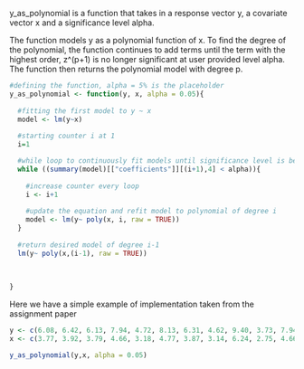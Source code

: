 
y_as_polynomial is a function that takes in a response vector y, a covariate vector x and a significance level alpha.

The function models y as a polynomial function of x. 
To find the degree of the polynomial, the function continues to add terms until the term with the highest order, z^(p+1) is no longer significant at user provided level 
alpha. The function then returns the polynomial model with degree p.

```r

#defining the function, alpha = 5% is the placeholder
y_as_polynomial <- function(y, x, alpha = 0.05){
  
  #fitting the first model to y ~ x 
  model <- lm(y~x)
  
  #starting counter i at 1
  i=1

  #while loop to continuously fit models until significance level is below alpha
  while ((summary(model)[["coefficients"]][(i+1),4] < alpha)){
    
    #increase counter every loop
    i <- i+1  
  
    #update the equation and refit model to polynomial of degree i  
    model <- lm(y~ poly(x, i, raw = TRUE))
  }
  
  #return desired model of degree i-1
  lm(y~ poly(x,(i-1), raw = TRUE))
  
  
  
}
```

Here we have a simple example of implementation taken from the assignment paper

```r
y <- c(6.08, 6.42, 6.13, 7.94, 4.72, 8.13, 6.31, 4.62, 9.40, 3.73, 7.94, 7.52)
x <- c(3.77, 3.92, 3.79, 4.66, 3.18, 4.77, 3.87, 3.14, 6.24, 2.75, 4.66, 4.44)

y_as_polynomial(y,x, alpha = 0.05)


```
